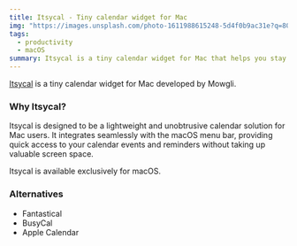 ```yaml
---
title: Itsycal - Tiny calendar widget for Mac
img: "https://images.unsplash.com/photo-1611988615248-5d4f0b9ac31e?q=80&w=640&auto=format&fit=crop"
tags:
  - productivity
  - macOS
summary: Itsycal is a tiny calendar widget for Mac that helps you stay organized and manage your time effectively.
---
```


[Itsycal](https://www.mowgli.com/) is a tiny calendar widget for Mac developed by Mowgli.

### Why Itsycal?

Itsycal is designed to be a lightweight and unobtrusive calendar solution for Mac users. It integrates seamlessly with the macOS menu bar, providing quick access to your calendar events and reminders without taking up valuable screen space.

Itsycal is available exclusively for macOS.

### Alternatives

- Fantastical
- BusyCal
- Apple Calendar
